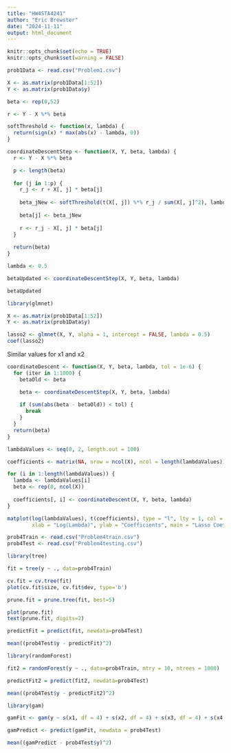 ---
title: "HW4STA4241"
author: "Eric Brewster"
date: "2024-11-11"
output: html_document
---

```{r setup, include=FALSE}
knitr::opts_chunk$set(echo = TRUE)
knitr::opts_chunk$set(warning = FALSE)
```


```{r Question 1 data}
prob1Data <- read.csv("Problem1.csv")
```


```{r Question 1i}
X <- as.matrix(prob1Data[1:52])
Y <- as.matrix(prob1Data$y)

beta <- rep(0,52)

r <- Y - X %*% beta

softThreshold <- function(x, lambda) {
  return(sign(x) * max(abs(x) - lambda, 0))
}

coordinateDescentStep <- function(X, Y, beta, lambda) {
  r <- Y - X %*% beta

  p <- length(beta)
  
  for (j in 1:p) {
    r_j <- r + X[, j] * beta[j]
    
    beta_jNew <- softThreshold(t(X[, j]) %*% r_j / sum(X[, j]^2), lambda)
    
    beta[j] <- beta_jNew
    
    r <- r_j - X[, j] * beta[j]
  }
  
  return(beta)
}

lambda <- 0.5

betaUpdated <- coordinateDescentStep(X, Y, beta, lambda)

betaUpdated
```


```{r Question 1ii}
library(glmnet)

X <- as.matrix(prob1Data[1:52])
Y <- as.matrix(prob1Data$y)

lasso2 <- glmnet(X, Y, alpha = 1, intercept = FALSE, lambda = 0.5)
coef(lasso2)
```
Similar values for x1 and x2


```{r Question 1iii}
coordinateDescent <- function(X, Y, beta, lambda, tol = 1e-6) {
  for (iter in 1:1000) {
    betaOld <- beta

    beta <- coordinateDescentStep(X, Y, beta, lambda)
    
    if (sum(abs(beta - betaOld)) < tol) {
      break
    }
  }
  return(beta)
}

lambdaValues <- seq(0, 2, length.out = 100)

coefficients <- matrix(NA, nrow = ncol(X), ncol = length(lambdaValues))

for (i in 1:length(lambdaValues)) {
  lambda <- lambdaValues[i]
  beta <- rep(0, ncol(X))
  
  coefficients[, i] <- coordinateDescent(X, Y, beta, lambda)
}

matplot(log(lambdaValues), t(coefficients), type = "l", lty = 1, col = 1:ncol(X),
        xlab = "Log(Lambda)", ylab = "Coefficients", main = "Lasso Coefficients vs. Log(Lambda)")

```




```{r Question 4 data}
prob4Train <- read.csv("Problem4train.csv")
prob4Test <- read.csv("Problem4testing.csv")
```


```{r Question 4a}
library(tree)

fit = tree(y ~ ., data=prob4Train)

cv.fit = cv.tree(fit)
plot(cv.fit$size, cv.fit$dev, type='b')

prune.fit = prune.tree(fit, best=5)

plot(prune.fit)
text(prune.fit, digits=2)

predictFit = predict(fit, newdata=prob4Test)

mean((prob4Test$y - predictFit)^2)
```


```{r Question 4b}
library(randomForest)

fit2 = randomForest(y ~ ., data=prob4Train, mtry = 10, ntrees = 1000)

predictFit2 = predict(fit2, newdata=prob4Test)

mean((prob4Test$y - predictFit2)^2)
```


```{r Question 4c}
library(gam)

gamFit <- gam(y ~ s(x1, df = 4) + s(x2, df = 4) + s(x3, df = 4) + s(x4, df = 4) + s(x5, df = 4) + s(x6, df = 4) + s(x7, df = 4) + s(x8, df = 4) + s(x9, df = 4) + s(x10, df = 4), data = prob4Train)

gamPredict <- predict(gamFit, newdata = prob4Test)

mean((gamPredict - prob4Test$y)^2)
```



